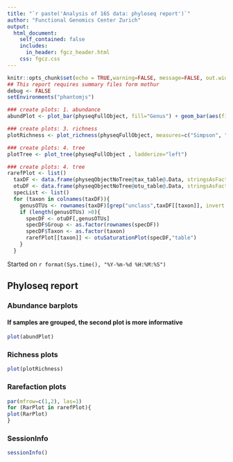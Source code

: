 ```yaml
---
title: "`r paste('Analysis of 16S data: phyloseq report')`"
author: "Functional Genomics Center Zurich"
output: 
  html_document:
    self_contained: false
    includes:
      in_header: fgcz_header.html
    css: fgcz.css
---
```


```r
knitr::opts_chunk$set(echo = TRUE,warning=FALSE, message=FALSE, out.width = "49%")
## This report requires summary files form mothur
debug <- FALSE
setEnvironments("phantomjs")
```

```r
### create plots: 1. abundance
abundPlot <- plot_bar(physeqFullObject, fill="Genus") + geom_bar(aes(fill=Genus), stat="identity", position="stack")
```

```r
### create plots: 3. richness 
plotRichness <- plot_richness(physeqFullObject, measures=c("Simpson", "Shannon"))
```

```r
### create plots: 4. tree
plotTree <- plot_tree(physeqFullObject , ladderize="left")
```

```r
### create plots: 4. tree
rarefPlot <- list()
  taxDF <- data.frame(physeqObjectNoTree@tax_table@.Data, stringsAsFactors = F)
  otuDF <- data.frame(physeqObjectNoTree@otu_table@.Data, stringsAsFactors = F)
  specList <- list()
  for (taxon in colnames(taxDF)){
    genusOTUs <- rownames(taxDF)[grep("unclass",taxDF[[taxon]], invert = T)]
    if (length(genusOTUs) >0){
      specDF <- otuDF[,genusOTUs]
      specDF$Group <- as.factor(rownames(specDF))
      specDF$Taxon <- as.factor(taxon)
      rarefPlot[[taxon]] <- otuSaturationPlot(specDF,"table")
    }
  }
```

Started on `r format(Sys.time(), "%Y-%m-%d %H:%M:%S")`

## Phyloseq report {.tabset}
### Abundance barplots
#### If samples are grouped, the second plot  is more informative
```r
plot(abundPlot)
```

### Richness plots
```r
plot(plotRichness)
```

### Rarefaction plots
```r
par(mfrow=c(1,2), las=1)
for (RarPlot in rarefPlot){
plot(RarPlot)
}
```

### SessionInfo
```r
sessionInfo()
```
